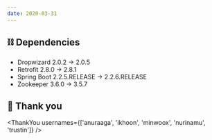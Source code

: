 ```yaml
---
date: 2020-03-31
---
```


## ⛓ Dependencies

- Dropwizard 2.0.2 -> 2.0.5
- Retrofit 2.8.0 -> 2.8.1
- Spring Boot 2.2.5.RELEASE -> 2.2.6.RELEASE
- Zookeeper 3.6.0 -> 3.5.7

## 🙇 Thank you

<ThankYou
  usernames={['anuraaga', 'ikhoon', 'minwoox', 'nurinamu', 'trustin']}
/>
